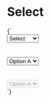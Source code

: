 
<Meta title="Form/Select" />

# Select

<Preview>
  <Story
    name="Default"
    parameters={{
      design: figmaConfig('603%3A6')
    }}
  >{`
    <div class="select">
      <select>
        <option disabled selected>Select</option>
        <option>Option A</option>
        <option>Option B</option>
      </select>
    </div>
    <br/><br/>
    <div class="select">
      <select>
        <option disabled>Select</option>
        <option>Option A</option>
        <option>Option B</option>
      </select>
    </div>
    <br/><br/>
    <div class="select">
      <select disabled>
        <option disabled>Select</option>
        <option>Option A</option>
        <option>Option B</option>
      </select>
    </div>
  `}</Story>
</Preview>
